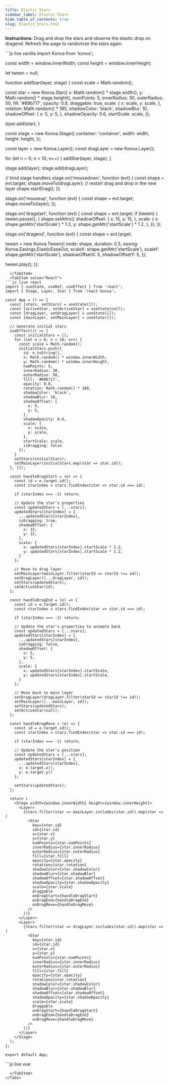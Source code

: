 ```yaml
---
title: Elastic Stars
sidebar_label: Elastic Stars
hide_table_of_contents: true
slug: Elastic_Stars.html
---
```


**Instructions:** Drag and drop the stars and observe the elastic drop on dragend. Refresh the page to randomize the stars again.


<Tabs>
  <TabItem value="Vanilla" default>
```js live vanilla
import Konva from 'konva';

const width = window.innerWidth;
const height = window.innerHeight;

let tween = null;

function addStar(layer, stage) {
  const scale = Math.random();

  const star = new Konva.Star({
    x: Math.random() * stage.width(),
    y: Math.random() * stage.height(),
    numPoints: 5,
    innerRadius: 30,
    outerRadius: 50,
    fill: '#89b717',
    opacity: 0.8,
    draggable: true,
    scale: {
      x: scale,
      y: scale,
    },
    rotation: Math.random() * 180,
    shadowColor: 'black',
    shadowBlur: 10,
    shadowOffset: {
      x: 5,
      y: 5,
    },
    shadowOpacity: 0.6,
    startScale: scale,
  });

  layer.add(star);
}

const stage = new Konva.Stage({
  container: 'container',
  width: width,
  height: height,
});

const layer = new Konva.Layer();
const dragLayer = new Konva.Layer();

for (let n = 0; n < 10; n++) {
  addStar(layer, stage);
}

stage.add(layer);
stage.add(dragLayer);

// bind stage handlers
stage.on('mousedown', function (evt) {
  const shape = evt.target;
  shape.moveTo(dragLayer);
  // restart drag and drop in the new layer
  shape.startDrag();
});

stage.on('mouseup', function (evt) {
  const shape = evt.target;
  shape.moveTo(layer);
});

stage.on('dragstart', function (evt) {
  const shape = evt.target;
  if (tween) {
    tween.pause();
  }
  shape.setAttrs({
    shadowOffset: {
      x: 15,
      y: 15,
    },
    scale: {
      x: shape.getAttr('startScale') * 1.2,
      y: shape.getAttr('startScale') * 1.2,
    },
  });
});

stage.on('dragend', function (evt) {
  const shape = evt.target;

  tween = new Konva.Tween({
    node: shape,
    duration: 0.5,
    easing: Konva.Easings.ElasticEaseOut,
    scaleX: shape.getAttr('startScale'),
    scaleY: shape.getAttr('startScale'),
    shadowOffsetX: 5,
    shadowOffsetY: 5,
  });

  tween.play();
});
```
  </TabItem>
  <TabItem value="React">
```js live react
import { useState, useRef, useEffect } from 'react';
import { Stage, Layer, Star } from 'react-konva';

const App = () => {
  const [stars, setStars] = useState([]);
  const [activeStar, setActiveStar] = useState(null);
  const [dragLayer, setDragLayer] = useState([]);
  const [mainLayer, setMainLayer] = useState([]);
  
  // Generate initial stars
  useEffect(() => {
    const initialStars = [];
    for (let n = 0; n < 10; n++) {
      const scale = Math.random();
      initialStars.push({
        id: n.toString(),
        x: Math.random() * window.innerWidth,
        y: Math.random() * window.innerHeight,
        numPoints: 5,
        innerRadius: 30,
        outerRadius: 50,
        fill: '#89b717',
        opacity: 0.8,
        rotation: Math.random() * 180,
        shadowColor: 'black',
        shadowBlur: 10,
        shadowOffset: {
          x: 5,
          y: 5,
        },
        shadowOpacity: 0.6,
        scale: {
          x: scale,
          y: scale,
        },
        startScale: scale,
        isDragging: false
      });
    }
    setStars(initialStars);
    setMainLayer(initialStars.map(star => star.id));
  }, []);
  
  const handleDragStart = (e) => {
    const id = e.target.id();
    const starIndex = stars.findIndex(star => star.id === id);
    
    if (starIndex === -1) return;
    
    // Update the star's properties
    const updatedStars = [...stars];
    updatedStars[starIndex] = {
      ...updatedStars[starIndex],
      isDragging: true,
      shadowOffset: {
        x: 15,
        y: 15,
      },
      scale: {
        x: updatedStars[starIndex].startScale * 1.2,
        y: updatedStars[starIndex].startScale * 1.2,
      }
    };
    
    // Move to drag layer
    setMainLayer(mainLayer.filter(starId => starId !== id));
    setDragLayer([...dragLayer, id]);
    setStars(updatedStars);
    setActiveStar(id);
  };
  
  const handleDragEnd = (e) => {
    const id = e.target.id();
    const starIndex = stars.findIndex(star => star.id === id);
    
    if (starIndex === -1) return;
    
    // Update the star's properties to animate back
    const updatedStars = [...stars];
    updatedStars[starIndex] = {
      ...updatedStars[starIndex],
      isDragging: false,
      shadowOffset: {
        x: 5,
        y: 5,
      },
      scale: {
        x: updatedStars[starIndex].startScale,
        y: updatedStars[starIndex].startScale,
      }
    };
    
    // Move back to main layer
    setDragLayer(dragLayer.filter(starId => starId !== id));
    setMainLayer([...mainLayer, id]);
    setStars(updatedStars);
    setActiveStar(null);
  };
  
  const handleDragMove = (e) => {
    const id = e.target.id();
    const starIndex = stars.findIndex(star => star.id === id);
    
    if (starIndex === -1) return;
    
    // Update the star's position
    const updatedStars = [...stars];
    updatedStars[starIndex] = {
      ...updatedStars[starIndex],
      x: e.target.x(),
      y: e.target.y()
    };
    
    setStars(updatedStars);
  };
  
  return (
    <Stage width={window.innerWidth} height={window.innerHeight}>
      <Layer>
        {stars.filter(star => mainLayer.includes(star.id)).map(star => (
          <Star
            key={star.id}
            id={star.id}
            x={star.x}
            y={star.y}
            numPoints={star.numPoints}
            innerRadius={star.innerRadius}
            outerRadius={star.outerRadius}
            fill={star.fill}
            opacity={star.opacity}
            rotation={star.rotation}
            shadowColor={star.shadowColor}
            shadowBlur={star.shadowBlur}
            shadowOffset={star.shadowOffset}
            shadowOpacity={star.shadowOpacity}
            scale={star.scale}
            draggable
            onDragStart={handleDragStart}
            onDragEnd={handleDragEnd}
            onDragMove={handleDragMove}
          />
        ))}
      </Layer>
      <Layer>
        {stars.filter(star => dragLayer.includes(star.id)).map(star => (
          <Star
            key={star.id}
            id={star.id}
            x={star.x}
            y={star.y}
            numPoints={star.numPoints}
            innerRadius={star.innerRadius}
            outerRadius={star.outerRadius}
            fill={star.fill}
            opacity={star.opacity}
            rotation={star.rotation}
            shadowColor={star.shadowColor}
            shadowBlur={star.shadowBlur}
            shadowOffset={star.shadowOffset}
            shadowOpacity={star.shadowOpacity}
            scale={star.scale}
            draggable
            onDragStart={handleDragStart}
            onDragEnd={handleDragEnd}
            onDragMove={handleDragMove}
          />
        ))}
      </Layer>
    </Stage>
  );
};

export default App;
```
  </TabItem>
  <TabItem value="Vue">
```js live vue
<template>
  <v-stage :config="stageConfig">
    <v-layer>
      <v-star
        v-for="star in mainLayerStars"
        :key="star.id"
        :config="star"
        @dragstart="handleDragStart"
        @dragend="handleDragEnd"
        @dragmove="handleDragMove"
      />
    </v-layer>
    <v-layer>
      <v-star
        v-for="star in dragLayerStars"
        :key="star.id"
        :config="star"
        @dragstart="handleDragStart"
        @dragend="handleDragEnd"
        @dragmove="handleDragMove"
      />
    </v-layer>
  </v-stage>
</template>

<script setup>
import { ref, computed, onMounted } from 'vue';

const stageConfig = {
  width: window.innerWidth,
  height: window.innerHeight
};

const stars = ref([]);
const mainLayer = ref([]);
const dragLayer = ref([]);

// Computed properties to get stars for each layer
const mainLayerStars = computed(() => {
  return stars.value.filter(star => mainLayer.value.includes(star.id));
});

const dragLayerStars = computed(() => {
  return stars.value.filter(star => dragLayer.value.includes(star.id));
});

// Generate initial stars
onMounted(() => {
  const initialStars = [];
  const initialMainLayer = [];
  
  for (let n = 0; n < 10; n++) {
    const scale = Math.random();
    const id = n.toString();
    
    initialStars.push({
      id: id,
      x: Math.random() * window.innerWidth,
      y: Math.random() * window.innerHeight,
      numPoints: 5,
      innerRadius: 30,
      outerRadius: 50,
      fill: '#89b717',
      opacity: 0.8,
      rotation: Math.random() * 180,
      shadowColor: 'black',
      shadowBlur: 10,
      shadowOffset: {
        x: 5,
        y: 5,
      },
      shadowOpacity: 0.6,
      scale: {
        x: scale,
        y: scale,
      },
      startScale: scale,
      draggable: true
    });
    
    initialMainLayer.push(id);
  }
  
  stars.value = initialStars;
  mainLayer.value = initialMainLayer;
});

const handleDragStart = (e) => {
  const id = e.target.id();
  const starIndex = stars.value.findIndex(star => star.id === id);
  
  if (starIndex === -1) return;
  
  // Update the star's properties
  const star = {...stars.value[starIndex]};
  star.shadowOffset = {
    x: 15,
    y: 15
  };
  star.scale = {
    x: star.startScale * 1.2,
    y: star.startScale * 1.2
  };
  
  // Move to drag layer
  mainLayer.value = mainLayer.value.filter(starId => starId !== id);
  dragLayer.value = [...dragLayer.value, id];
  
  // Update star in the array
  stars.value[starIndex] = star;
};

const handleDragEnd = (e) => {
  const id = e.target.id();
  const starIndex = stars.value.findIndex(star => star.id === id);
  
  if (starIndex === -1) return;
  
  // Update the star's properties for animation back
  const star = {...stars.value[starIndex]};
  star.shadowOffset = {
    x: 5,
    y: 5
  };
  star.scale = {
    x: star.startScale,
    y: star.startScale
  };
  
  // Move back to main layer
  dragLayer.value = dragLayer.value.filter(starId => starId !== id);
  mainLayer.value = [...mainLayer.value, id];
  
  // Update star in the array
  stars.value[starIndex] = star;
};

const handleDragMove = (e) => {
  const id = e.target.id();
  const starIndex = stars.value.findIndex(star => star.id === id);
  
  if (starIndex === -1) return;
  
  // Update the star's position
  const star = {...stars.value[starIndex]};
  star.x = e.target.x();
  star.y = e.target.y();
  
  // Update star in the array
  stars.value[starIndex] = star;
};
</script>
```
  </TabItem>
</Tabs> 